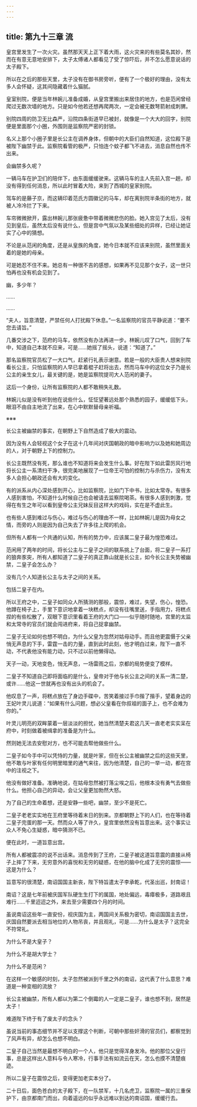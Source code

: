 ```yaml
---
---
---
```

title: 第九十三章 流
---




皇宫里发生了一次火灾。虽然那天天上正下着大雨，这火灾来的有些莫名其妙，然而在有意无意地安排下，太子太傅诸人都看见了受了惊吓后，并不怎么愿意说话的太子殿下。

所以在之后的那些天里，太子没有在御书房旁听，便有了一个极好的理由，没有太多人会怀疑，这其间隐藏着什么猫腻。

皇室别院，便是当年林婉儿准备成婚，从皇宫里搬出来居住的地方，也是范闲曾经爬过无数次墙的地方。只是如今他若还想再爬两次，一定会被无数弩箭射成刺猬。

别院四周的防卫无比森严，沿院四条街道早已被封，就像是一个大大的回字，别院便是里面那个小圈，外围则是监察院严密的封锁。

名义上那个小圈子里是长公主在调养身体，但朝中的大臣们自然知道，这位殿下是被陛下幽禁于此。监察院看管的极严，只怕连个蚊子都飞不进去，消息自然也传不出来。

会幽禁多久呢？

一辆马车在护卫们的陪伴下，由东面缓缓驶来。这辆马车的主人先前入宫一趟，却没有得到任何消息，所以此时冒着大险，来到了西城的皇家别院。

驾车的是藤子京，而这辆印着范氏方圆徽记的马车，却在离别院半条街的地方，就被人冷冷拦了下来。

车帘微微掀开，露出林婉儿那张疲惫中带着微微悲伤的脸。她入宫见了太后，没有见到皇后，虽然太后没有说什么，但是宫中气氛以及某些细处的异样，已经让她证实了心中的猜想。

不论是从范闲的角度，还是从皇族的角度，她今日本就不应该来别院，虽然里面关着的是她的母亲。

可是她忍不住不来。她总有一种很不吉的感想，如果再不见见那个女子，这一世只怕再也没有机会见到了。

幽，多少年？

……

……

“夫人，旨意清楚，严禁任何人打扰殿下休息。”一名监察院的官员平静说道：“要不您去请旨。”

几番交涉之下，范府的马车，依然没有办法再进一步。林婉儿叹了口气，回到了车中，知道自己本就不应来，可是……她摇了摇头，说道：“知道了。”

那名监察院官员松了一大口气，赶紧行礼表示谢意。若是一般的大臣贵人想来别院看长公主，只怕监察院的人早已拿着棍子赶将出去，然而马车中的这位女子乃是长公主的亲生女儿，最关键的是，她是监察院提司大人范闲的妻子。

这后一个身份，让所有监察院的人都不敢稍失礼数。

林婉儿似是没有听到他在说些什么，怔怔望著远处那个熟悉的园子，缓缓低下头，眼泪不由自主地流了出来，在心中默默替母亲祈福。

※※※

长公主被幽禁的事实，在朝野上下自然造成了极大的震动。

因为没有人会轻视这个女子在这十几年间对庆国朝政的暗中影响力以及她和她周边的人，对于朝野上下的控制力。

长公主既然没有死，那么谁也不知道将来会发生什么事。好在陛下如此雷厉风行地将长公主一系清扫干净，很完美地展现了一位帝王可怕的控制力与杀伤力，没有太多人会担心朝政还会有大的变化。

有的派系从内心深处感到开心，比如监察院，比如门下中书，比如太常寺。有很多人感到害怕，不知道什么时候自己也会被请去监察院喝茶。有很多人感到刺激，觉得在有生之年可以看到皇帝公主兄妹反目这样大的戏码，实在是不虚此生。

也有些人感到难过与伤心，难过与伤心的理由不一样，比如林婉儿是因为母女之情，而旁的人则是因为自己失去了许多往上爬的机会。

但所有人都有一个共通的认知，所有的势力中，应该属二皇子最为惶恐难过。

范闲用了两年的时间，将长公主与二皇子之间的联系挑上了台面，将二皇子一系打的狼奔豕突，所有人都知道了二皇子的真正靠山就是长公主，如今长公主失势被幽禁，二皇子会怎么办？

没有几个人知道长公主与太子之间的关系。

包括二皇子在内。

所以王府之中，二皇子如同众人所猜测的那般，震惊，难过，失望，伤心，惶恐。他蹲在椅子上，手里下意识地拿着一块糕点，却没有往嘴里送，手指用力，将糕点捏的有些松散了，双眼下意识里看着王府的大门口——似乎随时随地，宫里的太监和太常寺的官员们就会闯进府来，将自己捉拿幽禁。

二皇子无论如何也想不明白，为什么父皇为忽然对姑母动手。而且他更震慑于父亲悄无声息的下手，雷霆一击的力量，直到此时此刻，他才明白过来，陛下一直不动，不代表他没有能力动，只不过以前他懒得动。

天子一动，天地变色，悄无声息，一场雷雨之后，京都的局势便变了模样。

二皇子不知道自己即将面临的是什么，皇帝对于他与长公主之间的关系一清二楚，或许……他这一世就再也没有出头的机会了。

他叹息了一声，将糕点放在了身边手碟中，苦笑着接过手巾揩了揩手，望着身边的王妃叶灵儿说道：“如果有什么问题，想必父皇看在你叔祖的面子上，也不会难为你的。”

叶灵儿明亮的双眸蒙着一层淡淡的担忧，她当然清楚夫君这几天一直老老实实呆在府中，时刻做着被缉拿的准备是为什么。

然则她无法去安慰对方，也不可能去帮他做些什么。

二皇子如今手中可以凭恃的力量，就是叶家，但在长公主被幽禁之后的这些天里，他不敢与叶家有任何明里暗里的通气来往，因为他清楚，自己的一举一动，都在宫中的注视之下。

他没有做好准备。准确地说，在姑母忽然被打落尘埃之后，他根本没有勇气去做些什么。他担心自己的异动，会让父皇更加勃然大怒。

为了自己的生命着想，还是安静一些吧，幽禁，至少不是死亡。

二皇子老老实实地在王府里等待着末日的到来。京都朝野上下的人们，也在等待着二皇子完蛋的那一天。然而众人等了许久，皇宫里依然没有旨意出来。这个事实让众人不免心生疑惑，暗中猜测不已。

便在此时，一道旨意出宫。

所有人都被震凉的说不出话来。消息传到了王府，二皇子被这道旨意震的直接从椅子上摔了下来，无穷意外的喜悦和无穷的疑惑，在他的脑中化成了无穷的震惊——这是为什么？

旨意写的很清楚，南诏国国主新丧，陛下特旨遣太子李承乾，代圣出巡，封南诏！

南诏？这是七年前被庆国军队硬生生打下的属国，地处偏远，毒瘴极多，道路艰且难行……千里迢迢之外，来去至少需要四个月的时间。

虽说南诏这些年一直安份，视庆国为主，两国间关系极为密切，南诏国国主去世，庆国自然要派去相当地位的人物吊丧，并且观礼，可是……为什么是太子？这完全不符常礼。

为什么不是大皇子？

为什么不是胡大学士？

为什么不是范闲？

在这样一个敏感的时刻，太子忽然被派到千里之外的南诏，这代表了什么意思？难道是一种变相的流放？

长公主被幽禁，所有人都以为第二个倒霉的人一定是二皇子，谁也想不到，居然是太子！

难道陛下终于有了废太子的念头？

虽说当前的事态细节并不足以支撑这个判断，可朝中那些奸滑的官员们，都察觉到了风声有异，却怎么也想不明白。

二皇子自己当然是最想不明白的一个人，他只是觉得浑身发冷。他的那位父皇行事，总是这样出人意料与令人寒冷，行事手法有如流云在天，怎么也摸不清楚痕迹。

所以二皇子在震惊之后，变得更加老实本分了。

二十日后，面色苍白的太子殿下，在一队禁军，十几名虎卫，监察院一属的三重保护下，由京都南门而出，向着遥远的似乎永远难以到达的南诏国，缓缓行去。